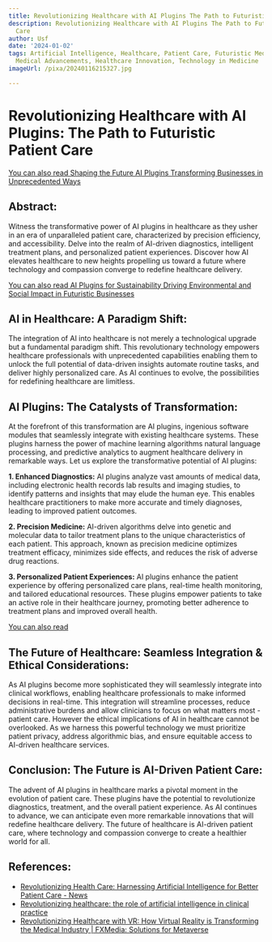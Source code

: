 ```yaml
---
title: Revolutionizing Healthcare with AI Plugins The Path to Futuristic Patient Care
description: Revolutionizing Healthcare with AI Plugins The Path to Futuristic Patient
  Care
author: Usf
date: '2024-01-02'
tags: Artificial Intelligence, Healthcare, Patient Care, Futuristic Medicine, AI Plugins,
  Medical Advancements, Healthcare Innovation, Technology in Medicine
imageUrl: /pixa/20240116215327.jpg

---
```

# Revolutionizing Healthcare  with AI  Plugins:  The Path to Futuristic Patient Care

[You can also read Shaping the Future AI Plugins Transforming  Businesses in  Unprecedented Ways](Shaping%20the%20Future%20AI%20Plugins%20Transforming%20Businesses%20in%20Unprecedented%20Ways)


## Abstract:
Witness the transformative power of AI plugins in healthcare  as they usher in an era of unparalleled patient care, characterized by  precision efficiency, and accessibility. Delve into the realm of AI-driven diagnostics, intelligent  treatment plans, and personalized patient experiences. Discover how AI elevates healthcare to new heights propelling us  toward a future where technology and compassion converge to redefine healthcare delivery.

[You can also read AI Plugins for Sustainability Driving Environmental and  Social Impact in Futuristic Businesses](AI%20Plugins%20for%20Sustainability%20Driving%20Environmental%20and%20Social%20Impact%20in%20Futuristic%20Businesses)


## AI in Healthcare: A Paradigm Shift:
The integration of AI into healthcare is not merely a technological upgrade  but a fundamental paradigm shift. This revolutionary  technology empowers healthcare professionals with unprecedented capabilities enabling them to unlock  the full potential of data-driven insights automate routine tasks, and deliver highly personalized care. As AI continues to evolve, the  possibilities for redefining healthcare are limitless.

## AI Plugins:  The Catalysts of Transformation:
At the forefront of this transformation are AI plugins, ingenious  software modules  that seamlessly integrate with existing healthcare systems.  These plugins  harness the power of machine learning algorithms natural language processing, and predictive analytics to augment healthcare delivery in remarkable ways. Let us explore the transformative potential of AI plugins:

**1. Enhanced Diagnostics:**
AI plugins analyze vast amounts  of medical data, including electronic health records lab  results and imaging studies, to identify patterns and insights that may elude the human eye. This enables healthcare practitioners to make more  accurate  and timely diagnoses, leading to improved patient outcomes.

**2. Precision Medicine:**
AI-driven algorithms  delve into genetic and molecular data to tailor treatment plans  to the unique characteristics of each  patient. This approach, known  as precision medicine optimizes treatment efficacy, minimizes side  effects, and reduces the  risk of adverse drug reactions.

**3. Personalized Patient Experiences:**
AI plugins enhance the patient experience by offering personalized  care plans, real-time  health monitoring,  and tailored educational resources. These plugins empower patients to take an active role  in their healthcare journey, promoting better adherence to treatment plans and improved overall health.

[You can also read ]()


## The Future of Healthcare: Seamless Integration & Ethical  Considerations:
As AI plugins become more sophisticated they will seamlessly integrate into clinical workflows, enabling healthcare professionals to make informed decisions in real-time. This integration will streamline processes, reduce administrative burdens and allow clinicians  to focus on what matters  most - patient care.  However the ethical implications of AI in healthcare cannot be overlooked. As we harness this  powerful  technology we must prioritize  patient privacy, address algorithmic bias, and ensure equitable  access to AI-driven healthcare  services.

## Conclusion: The Future is AI-Driven Patient Care:
The  advent of AI  plugins in healthcare  marks a pivotal moment in the evolution of  patient care. These plugins have the potential to revolutionize diagnostics, treatment, and  the overall patient experience. As AI continues to advance, we can anticipate even more remarkable innovations that will redefine healthcare delivery. The  future of healthcare is AI-driven patient care, where technology and  compassion converge to create a healthier world  for all.

## References:
- [Revolutionizing Health Care: Harnessing Artificial Intelligence for Better Patient Care - News](https://www.cmu.edu/news/stories/archives/2023/august/revolutionizing-health-care-harnessing-artificial-intelligence-for-better-patient-care)
- [Revolutionizing healthcare: the role of artificial intelligence in clinical practice](https://bmcmededuc.biomedcentral.com/articles/10.1186/s12909-023-04698-z)
- [Revolutionizing Healthcare with VR: How Virtual Reality is Transforming the Medical Industry | FXMedia: Solutions for Metaverse](https://www.fxmweb.com/insights/revolutionizing-healthcare-with-vr-how-virtual-reality-is-transforming-the-medical-industry.html)
